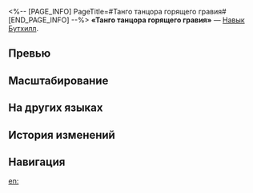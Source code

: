 <%-- [PAGE_INFO]
PageTitle=#Танго танцора горящего гравия#
[END_PAGE_INFO] --%>
{{Навык Инфобокс
|Название         = Танго танцора горящего гравия
|Изображение      = Навык Танго танцора горящего гравия.png
|Персонаж         = Бутхилл
|Тип              = Навык
|Тэг              = Ослабление
|УронСтойк        = 
|ЭнергияГен       = 
|Энергия          = 
|Длительность     = 
|Описание         = Бутхилл и выбранный противник переходят в состояние Дуэль. Базовая атака Бутхилла усиливается, и он не может использовать навык в течение 2 ходов. Длительность этого эффекта уменьшается на 1 ход в начале каждого хода Бутхилла.<br />Противник в состоянии Дуэль получает статус Насмешка. Получаемый целью и Бутхиллом друг от друга урон повышается на {{Цвет|Выделенный|15%—33%}}/15% соответственно.<br />Победа над целью или пробитие её уязвимости накладывает на Бутхилла 1 ур. статуса Карманное преимущество, после чего он выходит из состояния Дуэль.<br />Использование этого навыка не восстанавливает энергию и не заканчивает ход.
|Свойство1        = 
|Масштабирование1 = 
}}
'''«Танго танцора горящего гравия»''' — [[Навык]] [[Бутхилл]].

==Превью==
{{Превью
|Файл = Танго танцора горящего гравия Превью
}}

==Масштабирование==
{{Масштабирование навыка
|15%;16.5%;18%;19.5%;21%;22.5%;24.38%;26.25%;28.13%;30%;31.5%;33%;34.5%;36%;37.5%
}}

==На других языках==
{{На других языках
|en   = Sizzlin' Tango
|zhs  = 炽砾舞者的探戈
|zht  = 熾礫舞者的探戈
|ja   = {{Rubi|熱砂|ねっさ}}のタンゴ
|ko   = 뜨거운 자갈 위 탱고
|es   = Tango de las brasas ardientes
|fr   = Tango endiablé
|ru   = Танго танцора горящего гравия
|th   = Sizzlin' Tango
|vi   = Điệu Tango Của Vũ Công Cháy Bỏng
|de   = Tango des Tänzers auf brennendem Kies
|id   = Sizzlin' Tango
|pt   = Tango Crepitante
}}

==История изменений==
{{История изменений|3.5}}

==Навигация==
{{Навык Навбокс|Бутхилл}}

[[en:]]